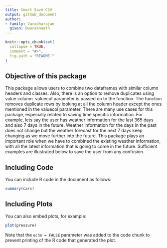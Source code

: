 ---
title: Smart Save CSV
output: github_document
author: 
- family: Varadharajan
  given: Dwaraknaath
---

```{r, echo=FALSE}
knitr::opts_chunk$set(
  collapse = TRUE,
  comment = "#>",
  fig.path = "README-"
)
```

## Objective of this package

This package allows users to combine two dataframes with similar column headers and classes. Also, there is an option to remove duplicates using value column. valuecol parameter is passed on to the function. The function removes duplicate rows by looking at all the column header except the ones mentioned in the valuecol parameter. There are many use cases for this package, especially related to saving time specific information. For example, lets say the user has weather information for the last 365 days and also 7 days in the future. Weather information for the days in the past does not change but the weather forecast for the next 7 days keep changing as we move further into the future. This package plays an important role when we have to combined the existing weather information, with all the latest information that is going to come in the future. Sufficient examples are illustrated below to save the user from any confusion. 

## Including Code

You can include R code in the document as follows:

```{r cars}
summary(cars)
```

## Including Plots

You can also embed plots, for example:

```{r pressure, echo=FALSE}
plot(pressure)
```

Note that the `echo = FALSE` parameter was added to the code chunk to prevent printing of the R code that generated the plot.
